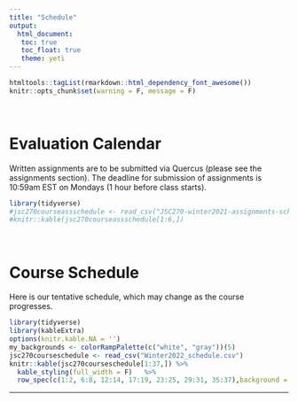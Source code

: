 ```yaml
---
title: "Schedule"
output: 
  html_document:
   toc: true
   toc_float: true
   theme: yeti
---
```


```r
htmltools::tagList(rmarkdown::html_dependency_font_awesome())
knitr::opts_chunk$set(warning = F, message = F)
```
<br>

# <span class="glyphicon glyphicon-calendar" aria-hidden="true"></span> Evaluation Calendar
Written assignments are to be submitted via Quercus (please see the assignments section). The deadline for submission of assignments is 10:59am EST on Mondays (1 hour before class starts).

```r
library(tidyverse)
#jsc270courseassschedule <- read_csv("JSC270-winter2021-assignments-schedule.csv")
#knitr::kable(jsc270courseassschedule[1:6,])
```

<br>

# <span class="glyphicon glyphicon-calendar" aria-hidden="true"></span> Course Schedule

Here is our tentative schedule, which may change as the course progresses.

```r
library(tidyverse)
library(kableExtra)
options(knitr.kable.NA = '')
my_backgrounds <- colorRampPalette(c("white", "gray"))(5)
jsc270courseschedule <- read_csv("Winter2022_schedule.csv")
knitr::kable(jsc270courseschedule[1:37,]) %>%  
  kable_styling(full_width = F)   %>%   
  row_spec(c(1:2, 6:8, 12:14, 17:19, 23:25, 29:31, 35:37),background = my_backgrounds[2]) 
```

******


